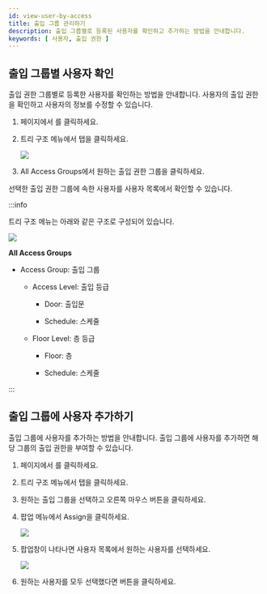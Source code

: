 ```yaml
---
id: view-user-by-access
title: 출입 그룹 관리하기
description: 출입 그룹별로 등록된 사용자를 확인하고 추가하는 방법을 안내합니다.
keywords: [ 사용자, 출입 권한 ]
---
```



## 출입 그룹별 사용자 확인

출입 권한 그룹별로 등록한 사용자를 확인하는 방법을 안내합니다. 사용자의 출입 권한을 확인하고 사용자의 정보를 수정할 수 있습니다.

1. <Cmd sid='shell.header.launcher' /> 페이지에서 <Cmd sid='shell.header.user' />를 클릭하세요.

1. 트리 구조 메뉴에서 <Cmd sid='team.tree.accessExplorer' /> 탭을 클릭하세요.

    <Image src='/img/biostarx-user-access-explorer.png' />

1. <Cmd>All Access Groups</Cmd>에서 원하는 출입 권한 그룹을 클릭하세요.

선택한 출입 권한 그룹에 속한 사용자를 사용자 목록에서 확인할 수 있습니다.

:::info

트리 구조 메뉴는 아래와 같은 구조로 구성되어 있습니다.

<Columns>
<Column><Image src='/img/biostarx-user-access-explorer-tree-level.png' /></Column>

<Column className='padding--l10'>

**All Access Groups**

* Access Group: 출입 그룹

  * Access Level: 출입 등급

    * Door: 출입문

    * Schedule: 스케줄

  * Floor Level: 층 등급

      * Floor: 층

      * Schedule: 스케줄

</Column>
</Columns>

:::


## 출입 그룹에 사용자 추가하기

출입 그룹에 사용자를 추가하는 방법을 안내합니다. 출입 그룹에 사용자를 추가하면 해당 그룹의 출입 권한을 부여할 수 있습니다.

1. <Cmd sid='shell.header.launcher' /> 페이지에서 <Cmd sid='shell.header.user' />를 클릭하세요.

1. 트리 구조 메뉴에서 <Cmd sid='team.tree.accessExplorer' /> 탭을 클릭하세요.

1. 원하는 출입 그룹을 선택하고 오른쪽 마우스 버튼을 클릭하세요.

1. 팝업 메뉴에서 <Cmd>Assign</Cmd>을 클릭하세요.

    <Image src='/img/biostarx-user-access-explorer-assign.png' />

1. 팝업창이 나타나면 사용자 목록에서 원하는 사용자를 선택하세요.

    <Image src='/img/biostarx-user-access-explorer-assign-pop.png' />

1. 원하는 사용자를 모두 선택했다면 <Cmd sid='common.apply' /> 버튼을 클릭하세요.